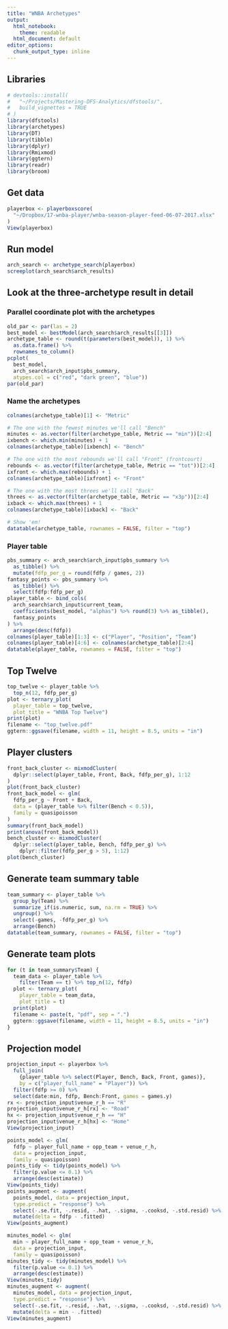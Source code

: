 ```yaml
---
title: "WNBA Archetypes"
output:
  html_notebook: 
    theme: readable
  html_document: default
editor_options: 
  chunk_output_type: inline
---
```


## Libraries
```r
# devtools::install(
#   "~/Projects/Mastering-DFS-Analytics/dfstools/",
#   build_vignettes = TRUE
# )
library(dfstools)
library(archetypes)
library(DT)
library(tibble)
library(dplyr)
library(Rmixmod)
library(ggtern)
library(readr)
library(broom)
```

## Get data
```r
playerbox <- playerboxscore(
  "~/Dropbox/17-wnba-player/wnba-season-player-feed-06-07-2017.xlsx"
)
View(playerbox)
```

## Run model
```r
arch_search <- archetype_search(playerbox)
screeplot(arch_search$arch_results)
```

## Look at the three-archetype result in detail

### Parallel coordinate plot with the archetypes
```r
old_par <- par(las = 2)
best_model <- bestModel(arch_search$arch_results[[3]])
archetype_table <- round(t(parameters(best_model)), 1) %>%
  as.data.frame() %>%
  rownames_to_column()
pcplot(
  best_model, 
  arch_search$arch_input$pbs_summary, 
  atypes.col = c("red", "dark green", "blue"))
par(old_par)
```
### Name the archetypes
```r
colnames(archetype_table)[1] <- "Metric"

# The one with the fewest minutes we'll call "Bench"
minutes <- as.vector(filter(archetype_table, Metric == "min"))[2:4]
ixbench <- which.min(minutes) + 1
colnames(archetype_table)[ixbench] <- "Bench"

# The one with the most rebounds we'll call "Front" (frontcourt)
rebounds <- as.vector(filter(archetype_table, Metric == "tot"))[2:4]
ixfront <- which.max(rebounds) + 1
colnames(archetype_table)[ixfront] <- "Front"

# The one with the most threes we'll call "Back"
threes <- as.vector(filter(archetype_table, Metric == "x3p"))[2:4]
ixback <- which.max(threes) + 1
colnames(archetype_table)[ixback] <- "Back"

# Show 'em!
datatable(archetype_table, rownames = FALSE, filter = "top")
```
### Player table
```r
pbs_summary <- arch_search$arch_input$pbs_summary %>%
  as_tibble() %>%
  mutate(fdfp_per_g = round(fdfp / games, 2))
fantasy_points <- pbs_summary %>%
  as_tibble() %>%
  select(fdfp:fdfp_per_g)
player_table <- bind_cols(
  arch_search$arch_input$current_team,
  coefficients(best_model, "alphas") %>% round(3) %>% as_tibble(),
  fantasy_points
) %>%
  arrange(desc(fdfp))
colnames(player_table)[1:3] <- c("Player", "Position", "Team")
colnames(player_table)[4:6] <- colnames(archetype_table)[2:4]
datatable(player_table, rownames = FALSE, filter = "top")
```
## Top Twelve
```r
top_twelve <- player_table %>% 
  top_n(12, fdfp_per_g)
plot <- ternary_plot(
  player_table = top_twelve, 
  plot_title = "WNBA Top Twelve")
print(plot)
filename <- "top_twelve.pdf"
ggtern::ggsave(filename, width = 11, height = 8.5, units = "in")
```

## Player clusters
```r
front_back_cluster <- mixmodCluster(
  dplyr::select(player_table, Front, Back, fdfp_per_g), 1:12
)
plot(front_back_cluster)
front_back_model <- glm(
  fdfp_per_g ~ Front + Back, 
  data = (player_table %>% filter(Bench < 0.5)),
  family = quasipoisson
)
summary(front_back_model)
print(anova(front_back_model))
bench_cluster <- mixmodCluster(
  dplyr::select(player_table, Bench, fdfp_per_g) %>% 
    dplyr::filter(fdfp_per_g > 5), 1:12)
plot(bench_cluster)
```

## Generate team summary table
```r
team_summary <- player_table %>%
  group_by(Team) %>%
  summarize_if(is.numeric, sum, na.rm = TRUE) %>%
  ungroup() %>%
  select(-games, -fdfp_per_g) %>%
  arrange(Bench)  
datatable(team_summary, rownames = FALSE, filter = "top")
```

## Generate team plots
```r
for (t in team_summary$Team) {
  team_data <- player_table %>% 
    filter(Team == t) %>% top_n(12, fdfp)
  plot <- ternary_plot(
    player_table = team_data, 
    plot_title = t)
  print(plot)
  filename <- paste(t, "pdf", sep = ".")
  ggtern::ggsave(filename, width = 11, height = 8.5, units = "in")
}
```

## Projection model
```r
projection_input <- playerbox %>%
  full_join(
    {player_table %>% select(Player, Bench, Back, Front, games)},
    by = c("player_full_name" = "Player")) %>%
  filter(fdfp >= 0) %>%
  select(date:min, fdfp, Bench:Front, games = games.y)
rx <- projection_input$venue_r_h == "R"
projection_input$venue_r_h[rx] <- "Road"
hx <- projection_input$venue_r_h == "H"
projection_input$venue_r_h[hx] <- "Home"
View(projection_input)

points_model <- glm(
  fdfp ~ player_full_name + opp_team + venue_r_h,
  data = projection_input,
  family = quasipoisson)
points_tidy <- tidy(points_model) %>%
  filter(p.value <= 0.1) %>%
  arrange(desc(estimate))
View(points_tidy)
points_augment <- augment(
  points_model, data = projection_input,
  type.predict = "response") %>%
  select(-.se.fit, -.resid, -.hat, -.sigma, -.cooksd, -.std.resid) %>%
  mutate(delta = fdfp - .fitted)
View(points_augment)

minutes_model <- glm(
  min ~ player_full_name + opp_team + venue_r_h,
  data = projection_input,
  family = quasipoisson)
minutes_tidy <- tidy(minutes_model) %>%
  filter(p.value <= 0.1) %>%
  arrange(desc(estimate))
View(minutes_tidy)
minutes_augment <- augment(
  minutes_model, data = projection_input,
  type.predict = "response") %>%
  select(-.se.fit, -.resid, -.hat, -.sigma, -.cooksd, -.std.resid) %>%
  mutate(delta = min - .fitted)
View(minutes_augment)
```

